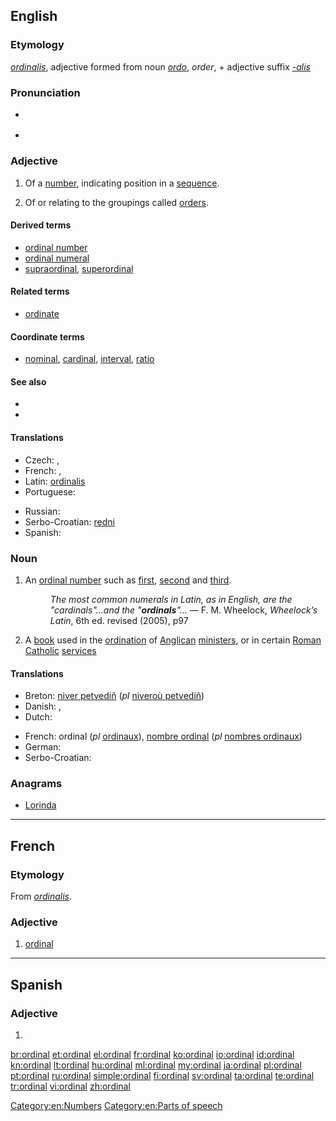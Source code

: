 ==English==

===Etymology===
{{etyl|la}} ''[[ordinalis]]'', adjective formed from noun ''[[ordo]]'', ''order'', + adjective suffix ''[[-alis]]''

===Pronunciation===
* {{a|UK}} {{IPA|/ˈɔː(ɹ).dɪ.nəl/}}
* {{a|US}} {{IPA|/ˈɔːɹd.nəl/}}

===Adjective===
{{en-adj|-}}

# Of a [[number]], indicating position in a [[sequence]].
# {{taxonomy}} Of or relating to the groupings called [[order]]s.

====Derived terms====
* [[ordinal number]]
* [[ordinal numeral]]
* [[supraordinal]], [[superordinal]]

====Related terms====
* [[ordinate]]

====Coordinate terms====
* [[nominal]], [[cardinal]], [[interval]], [[ratio]]

====See also====
* {{pedialite}}
* {{pedialite|Level of measurement}}

====Translations====
{{trans-top|indicating position in a numerical sequence}}
* Czech: {{t+|cs|řadový|m}}, {{t-|cs|pořadový|m}}
* French: {{t+|fr|ordinal}}, {{t+|fr|ordinaux|m-p}}
* Latin: [[ordinalis]]
* Portuguese: {{t+|pt|ordinal}}
{{trans-mid}}
* Russian: {{t-|ru|порядковый|m|tr=por'jádkovyj}}
* Serbo-Croatian: [[redni]]
* Spanish: {{t-|es|ordinal}}
{{trans-bottom}}

===Noun===
{{wikipedia}}
{{en-noun}}

# An [[ordinal number]] such as [[first]], [[second]] and [[third]].
#: ''The most common numerals in Latin, as in English, are the "cardinals"...and the "'''ordinals'''"...'' — F. M. Wheelock, ''Wheelock’s Latin'', 6th ed. revised (2005), p97
# A [[book]] used in the [[ordination]] of [[Anglican]] [[minister]]s, or in certain [[Roman Catholic]] [[service]]s

====Translations====
{{trans-top|an ordinal number}}
* Breton: [[niver petvediñ]] (''pl'' [[niveroù petvediñ]])
* Danish: {{t+|da|ordenstal|n}}, {{t-|da|ordinaltal|n}}
* Dutch: {{t+|nl|rangtelwoord|n}}
{{trans-mid}}
* French: ordinal {{m}} (''pl'' [[ordinaux]]), [[nombre ordinal]] {{m}} (''pl'' [[nombres ordinaux]])
* German: {{t+|de|Ordinalzahl}}
* Serbo-Croatian: {{t-|sh|redni broj|m}}
{{trans-bottom}}

===Anagrams===
* [[Lorinda#English|Lorinda]]

[[Category:en:Numbers]]
[[Category:en:Parts of speech]]

----

==French==

===Etymology===
From {{etyl|la|fr}} ''[[ordinalis]]''.

===Adjective===
{{fr-adj|mp=ordinaux}}

# [[#Adjective|ordinal]]

----

==Spanish==

===Adjective===
{{es-adj|f=ordinal|pl=ordinales}}

# {{l|en|ordinal}}

[[br:ordinal]]
[[et:ordinal]]
[[el:ordinal]]
[[fr:ordinal]]
[[ko:ordinal]]
[[io:ordinal]]
[[id:ordinal]]
[[kn:ordinal]]
[[lt:ordinal]]
[[hu:ordinal]]
[[ml:ordinal]]
[[my:ordinal]]
[[ja:ordinal]]
[[pl:ordinal]]
[[pt:ordinal]]
[[ru:ordinal]]
[[simple:ordinal]]
[[fi:ordinal]]
[[sv:ordinal]]
[[ta:ordinal]]
[[te:ordinal]]
[[tr:ordinal]]
[[vi:ordinal]]
[[zh:ordinal]]